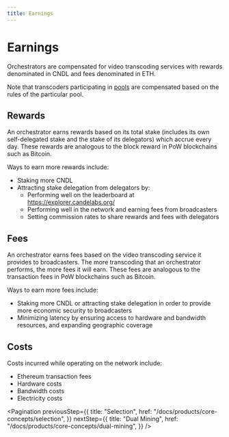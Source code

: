 ```yaml
---
title: Earnings
---
```


# Earnings

Orchestrators are compensated for video transcoding services with rewards
denominated in CNDL and fees denominated in ETH.

Note that transcoders participating in
[pools](/docs/products/core-concepts/pools) are compensated based on the rules
of the particular pool.

## Rewards

An orchestrator earns rewards based on its total stake (includes its own
self-delegated stake and the stake of its delegators) which accrue every day.
These rewards are analogous to the block reward in PoW blockchains such as
Bitcoin.

Ways to earn more rewards include:

- Staking more CNDL
- Attracting stake delegation from delegators by:
  - Performing well on the leaderboard at https://explorer.candelabs.org/
  - Performing well in the network and earning fees from broadcasters
  - Setting commission rates to share rewards and fees with delegators

## Fees

An orchestrator earns fees based on the video transcoding service it provides to
broadcasters. The more transcoding that an orchestrator performs, the more fees
it will earn. These fees are analogous to the transaction fees in PoW
blockchains such as Bitcoin.

Ways to earn more fees include:

- Staking more CNDL or attracting stake delegation in order to provide more
  economic security to broadcasters
- Minimizing latency by ensuring access to hardware and bandwidth resources, and
  expanding geographic coverage

## Costs

Costs incurred while operating on the network include:

- Ethereum transaction fees
- Hardware costs
- Bandwidth costs
- Electricity costs

<Pagination
  previousStep={{
    title: "Selection",
    href: "/docs/products/core-concepts/selection",
  }}
  nextStep={{
    title: "Dual Mining",
    href: "/docs/products/core-concepts/dual-mining",
  }}
/>
